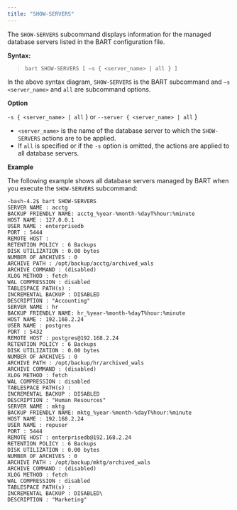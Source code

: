 ```yaml
---
title: "SHOW-SERVERS"
---
```


The `SHOW-SERVERS` subcommand displays information for the managed database servers listed in the BART configuration file.

**Syntax:**

> ```
> bart SHOW-SERVERS [ –s { <server_name> | all } ]
> ```

In the above syntax diagram, `SHOW-SERVERS` is the BART subcommand and `–s <server_name>` and `all` are subcommand options.

**Option**

`-s { <server_name> | all` } or `--server { <server_name> | all` }

-   `<server_name>` is the name of the database server to which the `SHOW-SERVERS` actions are to be applied.
-   If `all` is specified or if the `-s` option is omitted, the actions are applied to all database servers.

**Example**

The following example shows all database servers managed by BART when you execute the `SHOW-SERVERS` subcommand:

```
-bash-4.2$ bart SHOW-SERVERS
SERVER NAME : acctg
BACKUP FRIENDLY NAME: acctg_%year-%month-%dayT%hour:%minute
HOST NAME : 127.0.0.1
USER NAME : enterprisedb
PORT : 5444
REMOTE HOST :
RETENTION POLICY : 6 Backups
DISK UTILIZATION : 0.00 bytes
NUMBER OF ARCHIVES : 0
ARCHIVE PATH : /opt/backup/acctg/archived_wals
ARCHIVE COMMAND : (disabled)
XLOG METHOD : fetch
WAL COMPRESSION : disabled
TABLESPACE PATH(s) :
INCREMENTAL BACKUP : DISABLED
DESCRIPTION : "Accounting"
SERVER NAME : hr
BACKUP FRIENDLY NAME: hr_%year-%month-%dayT%hour:%minute
HOST NAME : 192.168.2.24
USER NAME : postgres
PORT : 5432
REMOTE HOST : postgres@192.168.2.24
RETENTION POLICY : 6 Backups
DISK UTILIZATION : 0.00 bytes
NUMBER OF ARCHIVES : 0
ARCHIVE PATH : /opt/backup/hr/archived_wals
ARCHIVE COMMAND : (disabled)
XLOG METHOD : fetch
WAL COMPRESSION : disabled
TABLESPACE PATH(s) :
INCREMENTAL BACKUP : DISABLED
DESCRIPTION : "Human Resources"
SERVER NAME : mktg
BACKUP FRIENDLY NAME: mktg_%year-%month-%dayT%hour:%minute
HOST NAME : 192.168.2.24
USER NAME : repuser
PORT : 5444
REMOTE HOST : enterprisedb@192.168.2.24
RETENTION POLICY : 6 Backups
DISK UTILIZATION : 0.00 bytes
NUMBER OF ARCHIVES : 0
ARCHIVE PATH : /opt/backup/mktg/archived_wals
ARCHIVE COMMAND : (disabled)
XLOG METHOD : fetch
WAL COMPRESSION : disabled
TABLESPACE PATH(s) :
INCREMENTAL BACKUP : DISABLED\
DESCRIPTION : "Marketing"
```

